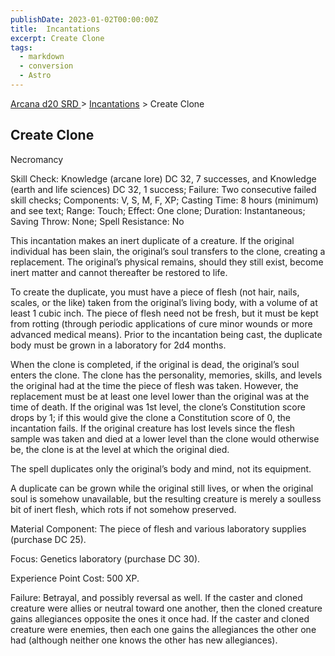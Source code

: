 ```yaml
---
publishDate: 2023-01-02T00:00:00Z
title:  Incantations
excerpt: Create Clone
tags:
  - markdown
  - conversion
  - Astro
---
```


[ Arcana d20 SRD ](/#arcanaD20) > [ Incantations](arcana-d20-srd-incantations-index) > Create Clone

##  Create Clone

Necromancy

Skill Check: Knowledge (arcane lore) DC 32, 7 successes, and Knowledge (earth
and life sciences) DC 32, 1 success; Failure: Two consecutive failed skill
checks; Components: V, S, M, F, XP; Casting Time: 8 hours (minimum) and see
text; Range: Touch; Effect: One clone; Duration: Instantaneous; Saving Throw:
None; Spell Resistance: No

This incantation makes an inert duplicate of a creature. If the original
individual has been slain, the original’s soul transfers to the clone,
creating a replacement. The original’s physical remains, should they still
exist, become inert matter and cannot thereafter be restored to life.

To create the duplicate, you must have a piece of flesh (not hair, nails,
scales, or the like) taken from the original’s living body, with a volume of
at least 1 cubic inch. The piece of flesh need not be fresh, but it must be
kept from rotting (through periodic applications of cure minor wounds or more
advanced medical means). Prior to the incantation being cast, the duplicate
body must be grown in a laboratory for 2d4 months.

When the clone is completed, if the original is dead, the original’s soul
enters the clone. The clone has the personality, memories, skills, and levels
the original had at the time the piece of flesh was taken. However, the
replacement must be at least one level lower than the original was at the time
of death. If the original was 1st level, the clone’s Constitution score drops
by 1; if this would give the clone a Constitution score of 0, the incantation
fails. If the original creature has lost levels since the flesh sample was
taken and died at a lower level than the clone would otherwise be, the clone
is at the level at which the original died.

The spell duplicates only the original’s body and mind, not its equipment.

A duplicate can be grown while the original still lives, or when the original
soul is somehow unavailable, but the resulting creature is merely a soulless
bit of inert flesh, which rots if not somehow preserved.

Material Component: The piece of flesh and various laboratory supplies
(purchase DC 25).

Focus: Genetics laboratory (purchase DC 30).

Experience Point Cost: 500 XP.

Failure: Betrayal, and possibly reversal as well. If the caster and cloned
creature were allies or neutral toward one another, then the cloned creature
gains allegiances opposite the ones it once had. If the caster and cloned
creature were enemies, then each one gains the allegiances the other one had
(although neither one knows the other has new allegiances).

